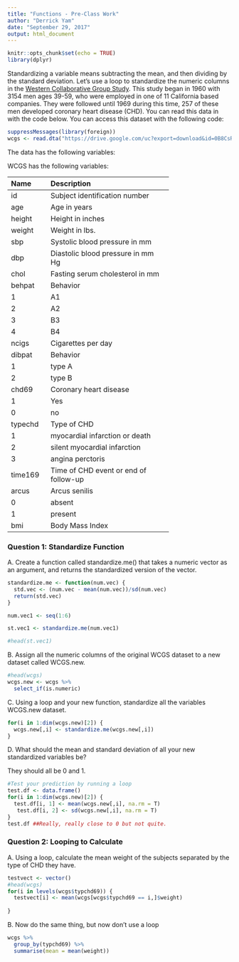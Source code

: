 ```yaml
---
title: "Functions - Pre-Class Work"
author: "Derrick Yam"
date: "September 29, 2017"
output: html_document
---
```


```r
knitr::opts_chunk$set(echo = TRUE)
library(dplyr)
```


Standardizing a variable means subtracting the mean, and then dividing by the standard deviation. Let’s use a loop to standardize the numeric columns in the [Western Collaborative Group Study](https://clinicaltrials.gov/ct2/show/NCT00005174). This study began in 1960 with 3154 men ages 39-59, who were employed in one of 11 California based companies. They were followed until 1969 during this time, 257 of these men developed coronary heart disease (CHD). You can read this data in with the code below. You can access this dataset with the following code:

```r

suppressMessages(library(foreign))
wcgs <- read.dta("https://drive.google.com/uc?export=download&id=0B8CsRLdwqzbzYWxfN3ExQllBQkU")
```

The data has the following variables:



WCGS has the following variables:

-----------------------------------------------------------
Name    Description
------- -------------------------------------------
id      Subject identification number

age     Age in years

height  Height in inches

weight  Weight in lbs.

sbp     Systolic blood pressure in mm 

dbp     Diastolic blood pressure in mm Hg

chol    Fasting serum cholesterol in mm 

behpat  Behavior

  1       A1

  2       A2

  3       B3

  4       B4

ncigs   Cigarettes per day

dibpat  Behavior

1       type A

2       type B

chd69   Coronary heart disease

1       Yes

0       no

typechd Type of CHD

1       myocardial infarction or death

2       silent myocardial infarction

3       angina perctoris

time169 Time of CHD event or end of follow-up

arcus   Arcus senilis

0       absent

1       present

bmi     Body Mass Index
-----------------------------------------------------------




### Question 1: Standardize Function

A. Create a function called standardize.me() that takes a numeric vector as an argument, and returns the standardized version of the vector. 
```r

standardize.me <- function(num.vec) {
  std.vec <- (num.vec - mean(num.vec))/sd(num.vec)
  return(std.vec)
}

num.vec1 <- seq(1:6)

st.vec1 <- standardize.me(num.vec1)

#head(st.vec1)
```

B. Assign all the numeric columns of the original WCGS dataset to a new dataset called WCGS.new.
```r
#head(wcgs)
wcgs.new <- wcgs %>% 
  select_if(is.numeric)
```


C. Using a loop and your new function, standardize all the variables WCGS.new dataset.
```r

for(i in 1:dim(wcgs.new)[2]) {
  wcgs.new[,i] <- standardize.me(wcgs.new[,i])
}


```


D. What should the mean and standard deviation of all your new standardized variables be?

They should all be 0 and 1.

```r
#Test your prediction by running a loop
test.df <- data.frame()
for(i in 1:dim(wcgs.new)[2]) {
  test.df[i, 1] <- mean(wcgs.new[,i], na.rm = T)
   test.df[i, 2] <- sd(wcgs.new[,i], na.rm = T)
}
test.df ##Really, really close to 0 but not quite.
```

### Question 2: Looping to Calculate

A. Using a loop, calculate the mean weight of the subjects separated by the type of CHD they have.
```r
testvect <- vector()
#head(wcgs)
for(i in levels(wcgs$typchd69)) {
  testvect[i] <- mean(wcgs[wcgs$typchd69 == i,]$weight)
  
}
```

B. Now do the same thing, but now don’t use a loop
```r
wcgs %>% 
  group_by(typchd69) %>% 
  summarise(mean = mean(weight))
```


